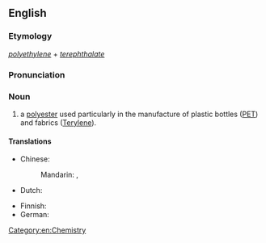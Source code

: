 {{wikipedia}}
==English==

===Etymology===
''[[polyethylene]]'' + ''[[terephthalate]]''

===Pronunciation===
{{audio|En-us-ncalif-polyethlenetrephthalate.ogg|Audio (Northern California, US)}}

===Noun===
{{head|en|noun|head=[[polyethylene]] [[terephthalate]]}}

# a [[polyester]] used particularly in the manufacture of plastic bottles ([[PET]]) and fabrics ([[Terylene]]).

====Translations====
{{trans-top|type of polyester}}
* Chinese:
*: Mandarin: {{t|cmn|聚對苯二甲酸乙二酯|sc=Hani}}, {{t|cmn|聚对苯二甲酸乙二酯|tr=jùduìběn èrjiǎsuān yǐèrzhǐ|sc=Hani}}
* Dutch: {{t-|nl|polyethyleentereftalaat|n}}
{{trans-mid}}
* Finnish: {{t-|fi|polyetyleenitereftalaatti}}
* German: {{t-|de|Polyethylenterephthalat|n}}
{{trans-bottom}}

[[Category:en:Chemistry]]